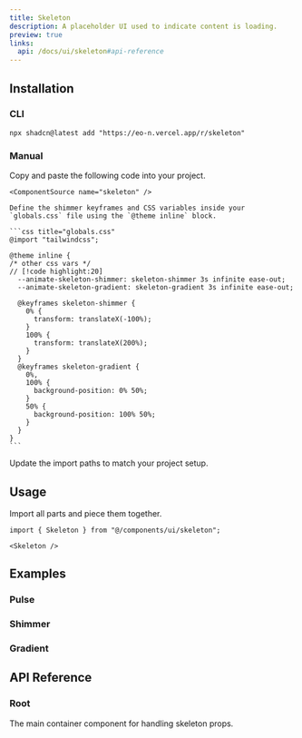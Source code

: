 ```yaml
---
title: Skeleton
description: A placeholder UI used to indicate content is loading.
preview: true
links:
  api: /docs/ui/skeleton#api-reference
---
```


<ComponentTabs name="skeleton-demo" />

## Installation

### CLI

```package-install
npx shadcn@latest add "https://eo-n.vercel.app/r/skeleton"
```

### Manual

<Steps>

  <Step>
    Copy and paste the following code into your project.

    <ComponentSource name="skeleton" />

  </Step>

  <Step>

    Define the shimmer keyframes and CSS variables inside your `globals.css` file using the `@theme inline` block.

    ```css title="globals.css"
    @import "tailwindcss";

    @theme inline {
    /* other css vars */
    // [!code highlight:20]
      --animate-skeleton-shimmer: skeleton-shimmer 3s infinite ease-out;
      --animate-skeleton-gradient: skeleton-gradient 3s infinite ease-out;

      @keyframes skeleton-shimmer {
        0% {
          transform: translateX(-100%);
        }
        100% {
          transform: translateX(200%);
        }
      }
      @keyframes skeleton-gradient {
        0%,
        100% {
          background-position: 0% 50%;
        }
        50% {
          background-position: 100% 50%;
        }
      }
    }
    ```

  </Step>
  
  <Step>Update the import paths to match your project setup.</Step>

</Steps>

## Usage

Import all parts and piece them together.

```tsx
import { Skeleton } from "@/components/ui/skeleton";
```

```tsx
<Skeleton />
```

## Examples

### Pulse

<ComponentTabs name="skeleton-demo" />

### Shimmer

<ComponentTabs name="skeleton-shimmer" />

### Gradient

<ComponentTabs name="skeleton-gradient" />

## API Reference

### Root

The main container component for handling skeleton props.

<AutoTypeTable path="./types/docs/skeleton.ts" name="RootProps" />
